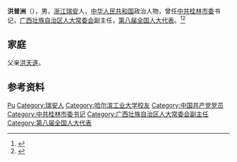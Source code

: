 '''洪普洲'''（{{bd|1993年|}}），男，[[浙江|浙江]][[瑞安|瑞安]]人，[[中华人民共和国|中华人民共和国]]政治人物，曾任[[中共桂林市委|中共桂林市委]]书记，[[广西壮族自治区人大常委会|广西壮族自治区人大常委会]]副主任，[[第八届全国人大代表|第八届全国人大代表]]。<ref>{{Cite web|title=难忘工大情　八桂洒光辉——访广西壮族自治区人大副主任洪普洲校友|url=|accessdate=2020-08-31|work=哈尔滨工业大学校友总会}}</ref><ref>{{Cite book|title=中华人民共和国职官志|author=何虎生, 李耀东, 向常福主编|publisher=中国社会出版社|year=2003|isbn=9787800883934|location=北京|pages=}}</ref>

== 家庭 ==
父亲[[洪天遂|洪天遂]]。

== 参考资料 ==
{{reflist}}

{{中国人物小作品}}

{{Authority control}}
{{DEFAULTSORT:Hong洪}}
[[Category:洪姓|Pu]]
[[Category:瑞安人|Category:瑞安人]]
[[Category:哈尔滨工业大学校友|Category:哈尔滨工业大学校友]]
[[Category:中国共产党党员|Category:中国共产党党员]]
[[Category:中共桂林市委书记|Category:中共桂林市委书记]]
[[Category:广西壮族自治区人大常委会副主任|Category:广西壮族自治区人大常委会副主任]]
[[Category:第八届全国人大代表|Category:第八届全国人大代表]]